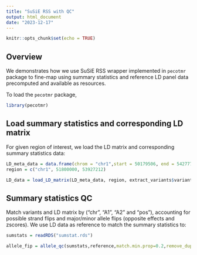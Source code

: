 ```yaml
---
title: "SuSiE RSS with QC"
output: html_document
date: "2023-12-17"
---
```


```r
knitr::opts_chunk$set(echo = TRUE)
```

## Overview

We demonstrates how we use SuSiE RSS wrapper implemented in `pecotmr` package to fine-map using summary statistics and reference LD panel data precomputed and available as resources.

To load the `pecotmr` package,

```r
library(pecotmr)
```

## Load summary statistics and corresponding LD matrix

For given region of interest, we load the LD matrix and corresponding summary statistics data:

```r
LD_meta_data = data.frame(chrom = "chr1",start = 50179506, end = 54277735, path = "ROSMAP_NIA_WGS.leftnorm.filtered.filtered.chr1_50179506_54277735.float16.txt.xz")
region = c("chr1", 51800000, 53927212)
```

```r
LD_data = load_LD_matrix(LD_meta_data, region, extract_variants$variant_allele_flip)
```

## Summary statistics QC

Match variants and LD matrix by ("chr", "A1", "A2" and "pos"), accounting for possible strand flips and major/minor allele flips (opposite effects and zscores). We use LD data as reference to match the summary statistics to:

```r
sumstats = readRDS("sumstat.rds")
```

```r
allele_fip = allele_qc(sumstats,reference,match.min.prop=0.2,remove_dups=TRUE,flip=TRUE,remove=TRUE)
```